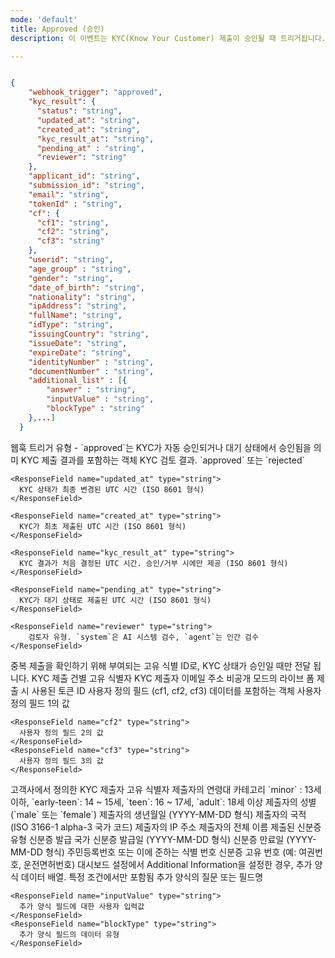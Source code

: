 ```yaml
---
mode: 'default'
title: Approved (승인)
description: 이 이벤트는 KYC(Know Your Customer) 제출이 승인될 때 트리거됩니다. 승인은 자동화된 시스템 검증을 통과하거나 수동 검토 후 이루어질 수 있습니다. 이 이벤트는 KYC 프로세스가 성공적으로 완료되었음을 나타내며, 사용자 계정 활성화나 서비스 접근 권한 부여 등의 후속 조치를 시작할 수 있는 신호가 됩니다.

---
```


```json approved-webhook-sample.json

{
    "webhook_trigger": "approved",
    "kyc_result": {
      "status": "string",
      "updated_at": "string",
      "created_at": "string",
      "kyc_result_at": "string",
      "pending_at" : "string",
      "reviewer": "string"
    },
    "applicant_id": "string",
    "submission_id": "string",
    "email": "string",
    "tokenId" : "string",
    "cf": {
      "cf1": "string",
      "cf2": "string",
      "cf3": "string"
    },
    "userid": "string",
    "age_group" : "string",
    "gender": "string",
    "date_of_birth": "string",
    "nationality": "string",
    "ipAddress": "string",
    "fullName": "string",
    "idType": "string",
    "issuingCountry": "string",
    "issueDate": "string",
    "expireDate": "string",
    "identityNumber" : "string",
    "documentNumber" : "string",
    "additional_list" : [{
        "answer" : "string",
        "inputValue" : "string",
        "blockType" : "string"
    },...]
  }

```

<ResponseField name="webhook_trigger" type="string">
  웹훅 트리거 유형 - `approved`는 KYC가 자동 승인되거나 대기 상태에서 승인됨을 의미
</ResponseField>

<ResponseField name="kyc_result" type="object">
KYC 제출 결과를 포함하는 객체
  <Expandable title="properties">
    <ResponseField name="status" type="string">
      KYC 검토 결과. `approved` 또는 `rejected`
    </ResponseField>

    <ResponseField name="updated_at" type="string">
      KYC 상태가 최종 변경된 UTC 시간 (ISO 8601 형식)
    </ResponseField>

    <ResponseField name="created_at" type="string">
      KYC가 최초 제출된 UTC 시간 (ISO 8601 형식)
    </ResponseField>

    <ResponseField name="kyc_result_at" type="string">
      KYC 결과가 처음 결정된 UTC 시간. 승인/거부 시에만 제공 (ISO 8601 형식)
    </ResponseField>

    <ResponseField name="pending_at" type="string">
      KYC가 대기 상태로 제출된 UTC 시간 (ISO 8601 형식)
    </ResponseField>
    
    <ResponseField name="reviewer" type="string">
      	검토자 유형. `system`은 AI 시스템 검수, `agent`는 인간 검수
    </ResponseField>
  </Expandable>
</ResponseField>


<ResponseField name="applicant_id" type="string" >
  중복 제출을 확인하기 위해 부여되는 고유 식별 ID로, KYC 상태가 승인일 때만 전달 됩니다.
</ResponseField>

<ResponseField name="submission_id" type="string" >
  KYC 제출 건별 고유 식별자
</ResponseField>

<ResponseField name="email" type="string" >
  KYC 제출자 이메일 주소
</ResponseField>

<ResponseField name="tokenId" type="string" >
  비공개 모드의 라이브 폼 제출 시 사용된 토큰 ID
</ResponseField>


<ResponseField name="cf" type="object">
	사용자 정의 필드 (cf1, cf2, cf3) 데이터를 포함하는 객체
  <Expandable title="properties">
    <ResponseField name="cf1" type="string">
      사용자 정의 필드 1의 값
    </ResponseField>

    <ResponseField name="cf2" type="string">
      사용자 정의 필드 2의 값
    </ResponseField>
    <ResponseField name="cf3" type="string">
      사용자 정의 필드 3의 값
    </ResponseField>
  </Expandable>
</ResponseField>



<ResponseField name="userid" type="string" >
  고객사에서 정의한 KYC 제출자 고유 식별자
</ResponseField>


<ResponseField name="age_group" type="string" >
  제출자의 연령대 카테고리
  `minor` : 13세 이하, 
  `early-teen`: 14 ~ 15세, 
  `teen`: 16 ~ 17세, 
  `adult`: 18세 이상 

</ResponseField>


<ResponseField name="gender" type="string" >
  	제출자의 성별 (`male` 또는 `female`)
</ResponseField>


<ResponseField name="date_of_birth" type="string" >
  제출자의 생년월일 (YYYY-MM-DD 형식)
</ResponseField>

<ResponseField name="nationality" type="string" >
  제출자의 국적 (ISO 3166-1 alpha-3 국가 코드)
</ResponseField>

<ResponseField name="ipAddress" type="string" >
  제출자의 IP 주소
</ResponseField>


<ResponseField name="fullName" type="string" >
  제출자의 전체 이름
</ResponseField>


<ResponseField name="idType" type="string" >
  제출된 신분증 유형
</ResponseField>


<ResponseField name="issuingCountry" type="string" >
  신분증 발급 국가
</ResponseField>


<ResponseField name="issueDate" type="string" >
  신분증 발급일 (YYYY-MM-DD 형식)
</ResponseField>


<ResponseField name="expireDate" type="string" >
  신분증 만료일 (YYYY-MM-DD 형식)
</ResponseField>

<ResponseField name="identityNumber" type="string" >
  주민등록번호 또는 이에 준하는 식별 번호
</ResponseField>

<ResponseField name="documentNumber" type="string" >
  신분증 고유 번호 (예: 여권번호, 운전면허번호)
</ResponseField>

<ResponseField name="additional_list" type="array">
  대시보드 설정에서 Additional Information을 설정한 경우, 추가 양식 데이터 배열. 특정 조건에서만 포함됨
  <ResponseField name="additional_list_obj" type="object">
  <Expandable title="properties">
    <ResponseField name="answer" type="string">
      추가 양식의 질문 또는 필드명
    </ResponseField>

    <ResponseField name="inputValue" type="string">
      추가 양식 필드에 대한 사용자 입력값
    </ResponseField>
    <ResponseField name="blockType" type="string">
      추가 양식 필드의 데이터 유형
    </ResponseField>
  </Expandable>
  </ResponseField>
</ResponseField>